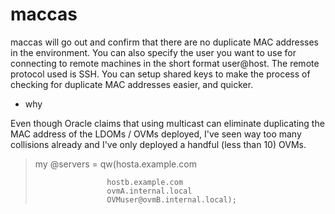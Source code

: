 = maccas =
maccas will go out and confirm that there are no duplicate MAC addresses in the
environment.  You can also specify the user you want to use for connecting to
remote machines in the short format user@host.  The remote protocol used is SSH.
You can setup shared keys to make the process of checking for duplicate MAC
addresses easier, and quicker.
* why
Even though Oracle claims that using multicast can eliminate duplicating the
MAC address of the LDOMs / OVMs deployed, I've seen way too many collisions
already and I've only deployed a handful (less than 10) OVMs.

<blockquote>
my @servers = qw(hosta.example.com
                 hostb.example.com
                 ovmA.internal.local
                 OVMuser@ovmB.internal.local);
</blockquote>
